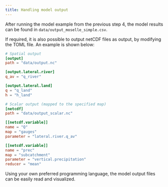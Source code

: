 ```yaml
---
title: Handling model output
---
```


After running the model example from the previous step 4, the model results can be found in
`data/output_moselle_simple.csv`.

If required, it is also possible to output netCDF files as output, by modifying the TOML
file. An example is shown below:

```toml
# Spatial output
[output]
path = "data/output.nc"

[output.lateral.river]
q_av = "q_river"

[output.lateral.land]
q = "q_land"
h = "h_land"

# Scalar output (mapped to the specified map)
[netcdf]
path = "data/output_scalar.nc"

[[netcdf.variable]]
name = "Q"
map = "gauges"
parameter = "lateral.river.q_av"

[[netcdf.variable]]
name = "prec"
map = "subcatchment"
parameter = "vertical.precipitation"
reducer = "mean"
```

Using your own preferred programming language, the model output files can be easily read and
visualized.